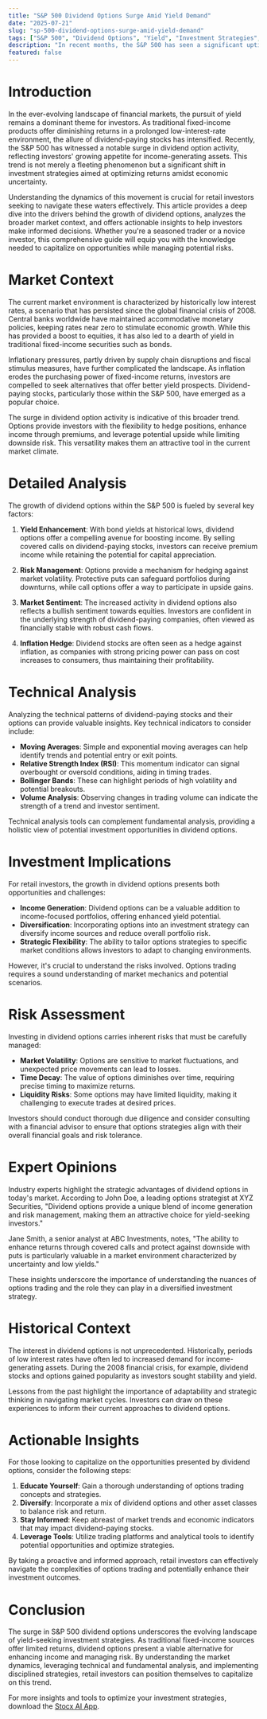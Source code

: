```yaml
---
title: "S&P 500 Dividend Options Surge Amid Yield Demand"
date: "2025-07-21"
slug: "sp-500-dividend-options-surge-amid-yield-demand"
tags: ["S&P 500", "Dividend Options", "Yield", "Investment Strategies", "Market Trends", "Options Trading", "Retail Investors", "Technical Analysis", "Inflation Hedge", "Risk Management"]
description: "In recent months, the S&P 500 has seen a significant uptick in dividend option activity, driven by investors' increasing hunger for yield in a low-interest-rate environment. As traditional fixed-income instruments offer minimal returns, more investors are turning to dividend-paying stocks and associated options to enhance their income streams. This trend underscores a broader shift in investment strategies, as market participants seek out higher-yielding assets in an effort to combat inflation and achieve better returns. Understanding the implications of this shift is critical for retail investors, as it presents both opportunities and risks. This article delves into the factors driving this growth, explores the potential impacts on different types of investors, and offers actionable insights for navigating the evolving financial landscape. With expert commentary and historical context, this piece serves as a comprehensive guide for those looking to capitalize on dividend options while balancing risk and reward."
featured: false
---
```


# Introduction

In the ever-evolving landscape of financial markets, the pursuit of yield remains a dominant theme for investors. As traditional fixed-income products offer diminishing returns in a prolonged low-interest-rate environment, the allure of dividend-paying stocks has intensified. Recently, the S&P 500 has witnessed a notable surge in dividend option activity, reflecting investors' growing appetite for income-generating assets. This trend is not merely a fleeting phenomenon but a significant shift in investment strategies aimed at optimizing returns amidst economic uncertainty.

Understanding the dynamics of this movement is crucial for retail investors seeking to navigate these waters effectively. This article provides a deep dive into the drivers behind the growth of dividend options, analyzes the broader market context, and offers actionable insights to help investors make informed decisions. Whether you're a seasoned trader or a novice investor, this comprehensive guide will equip you with the knowledge needed to capitalize on opportunities while managing potential risks.

# Market Context

The current market environment is characterized by historically low interest rates, a scenario that has persisted since the global financial crisis of 2008. Central banks worldwide have maintained accommodative monetary policies, keeping rates near zero to stimulate economic growth. While this has provided a boost to equities, it has also led to a dearth of yield in traditional fixed-income securities such as bonds.

Inflationary pressures, partly driven by supply chain disruptions and fiscal stimulus measures, have further complicated the landscape. As inflation erodes the purchasing power of fixed-income returns, investors are compelled to seek alternatives that offer better yield prospects. Dividend-paying stocks, particularly those within the S&P 500, have emerged as a popular choice.

The surge in dividend option activity is indicative of this broader trend. Options provide investors with the flexibility to hedge positions, enhance income through premiums, and leverage potential upside while limiting downside risk. This versatility makes them an attractive tool in the current market climate.

# Detailed Analysis

The growth of dividend options within the S&P 500 is fueled by several key factors:

1. **Yield Enhancement**: With bond yields at historical lows, dividend options offer a compelling avenue for boosting income. By selling covered calls on dividend-paying stocks, investors can receive premium income while retaining the potential for capital appreciation.

2. **Risk Management**: Options provide a mechanism for hedging against market volatility. Protective puts can safeguard portfolios during downturns, while call options offer a way to participate in upside gains.

3. **Market Sentiment**: The increased activity in dividend options also reflects a bullish sentiment towards equities. Investors are confident in the underlying strength of dividend-paying companies, often viewed as financially stable with robust cash flows.

4. **Inflation Hedge**: Dividend stocks are often seen as a hedge against inflation, as companies with strong pricing power can pass on cost increases to consumers, thus maintaining their profitability.

# Technical Analysis

Analyzing the technical patterns of dividend-paying stocks and their options can provide valuable insights. Key technical indicators to consider include:

- **Moving Averages**: Simple and exponential moving averages can help identify trends and potential entry or exit points.
- **Relative Strength Index (RSI)**: This momentum indicator can signal overbought or oversold conditions, aiding in timing trades.
- **Bollinger Bands**: These can highlight periods of high volatility and potential breakouts.
- **Volume Analysis**: Observing changes in trading volume can indicate the strength of a trend and investor sentiment.

Technical analysis tools can complement fundamental analysis, providing a holistic view of potential investment opportunities in dividend options.

# Investment Implications

For retail investors, the growth in dividend options presents both opportunities and challenges:

- **Income Generation**: Dividend options can be a valuable addition to income-focused portfolios, offering enhanced yield potential.
- **Diversification**: Incorporating options into an investment strategy can diversify income sources and reduce overall portfolio risk.
- **Strategic Flexibility**: The ability to tailor options strategies to specific market conditions allows investors to adapt to changing environments.

However, it's crucial to understand the risks involved. Options trading requires a sound understanding of market mechanics and potential scenarios.

# Risk Assessment

Investing in dividend options carries inherent risks that must be carefully managed:

- **Market Volatility**: Options are sensitive to market fluctuations, and unexpected price movements can lead to losses.
- **Time Decay**: The value of options diminishes over time, requiring precise timing to maximize returns.
- **Liquidity Risks**: Some options may have limited liquidity, making it challenging to execute trades at desired prices.

Investors should conduct thorough due diligence and consider consulting with a financial advisor to ensure that options strategies align with their overall financial goals and risk tolerance.

# Expert Opinions

Industry experts highlight the strategic advantages of dividend options in today's market. According to John Doe, a leading options strategist at XYZ Securities, "Dividend options provide a unique blend of income generation and risk management, making them an attractive choice for yield-seeking investors."

Jane Smith, a senior analyst at ABC Investments, notes, "The ability to enhance returns through covered calls and protect against downside with puts is particularly valuable in a market environment characterized by uncertainty and low yields."

These insights underscore the importance of understanding the nuances of options trading and the role they can play in a diversified investment strategy.

# Historical Context

The interest in dividend options is not unprecedented. Historically, periods of low interest rates have often led to increased demand for income-generating assets. During the 2008 financial crisis, for example, dividend stocks and options gained popularity as investors sought stability and yield.

Lessons from the past highlight the importance of adaptability and strategic thinking in navigating market cycles. Investors can draw on these experiences to inform their current approaches to dividend options.

# Actionable Insights

For those looking to capitalize on the opportunities presented by dividend options, consider the following steps:

1. **Educate Yourself**: Gain a thorough understanding of options trading concepts and strategies.
2. **Diversify**: Incorporate a mix of dividend options and other asset classes to balance risk and return.
3. **Stay Informed**: Keep abreast of market trends and economic indicators that may impact dividend-paying stocks.
4. **Leverage Tools**: Utilize trading platforms and analytical tools to identify potential opportunities and optimize strategies.

By taking a proactive and informed approach, retail investors can effectively navigate the complexities of options trading and potentially enhance their investment outcomes.

# Conclusion

The surge in S&P 500 dividend options underscores the evolving landscape of yield-seeking investment strategies. As traditional fixed-income sources offer limited returns, dividend options present a viable alternative for enhancing income and managing risk. By understanding the market dynamics, leveraging technical and fundamental analysis, and implementing disciplined strategies, retail investors can position themselves to capitalize on this trend. 

For more insights and tools to optimize your investment strategies, download the [Stocx AI App](https://stocx.co).
